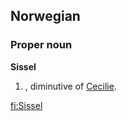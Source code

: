 ==Norwegian==

===Proper noun===
'''Sissel'''

# {{given name|female|lang=no}}, diminutive of [[Cecilie]].

[[fi:Sissel]]